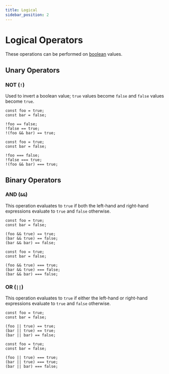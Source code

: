 ```yaml
---
title: Logical
sidebar_position: 2
---
```



# Logical Operators

These operations can be performed on [boolean](../primitive/boolean) values.

## Unary Operators

### NOT (`!`)

Used to invert a boolean value; `true` values become `false` and `false` values become `true`.

<Tabs>
<TabItem value="knot" label="Knot">

```knot
const foo = true;
const bar = false;

!foo == false;
!false == true;
!(foo && bar) == true;
```

</TabItem>
<TabItem value="tsx" label="TypeScript">

```tsx
const foo = true;
const bar = false;

!foo === false;
!false === true;
!(foo && bar) === true;
```

</TabItem>
</Tabs>

## Binary Operators

### AND (`&&`)

This operation evaluates to `true` if both the left-hand and right-hand expressions evaluate to `true` and `false` otherwise.

<Tabs>
<TabItem value="knot" label="Knot">

```knot
const foo = true;
const bar = false;

(foo && true) == true;
(bar && true) == false;
(bar && bar) == false;
```

</TabItem>
<TabItem value="tsx" label="TypeScript">

```tsx
const foo = true;
const bar = false;

(foo && true) === true;
(bar && true) === false;
(bar && bar) === false;
```

</TabItem>
</Tabs>

### OR (`||`)

This operation evaluates to `true` if either the left-hand or right-hand expressions evaluate to `true` and `false` otherwise.

<Tabs>
<TabItem value="knot" label="Knot">

```knot
const foo = true;
const bar = false;

(foo || true) == true;
(bar || true) == true;
(bar || bar) == false;
```

</TabItem>
<TabItem value="tsx" label="TypeScript">

```tsx
const foo = true;
const bar = false;

(foo || true) === true;
(bar || true) === true;
(bar || bar) === false;
```

</TabItem>
</Tabs>

